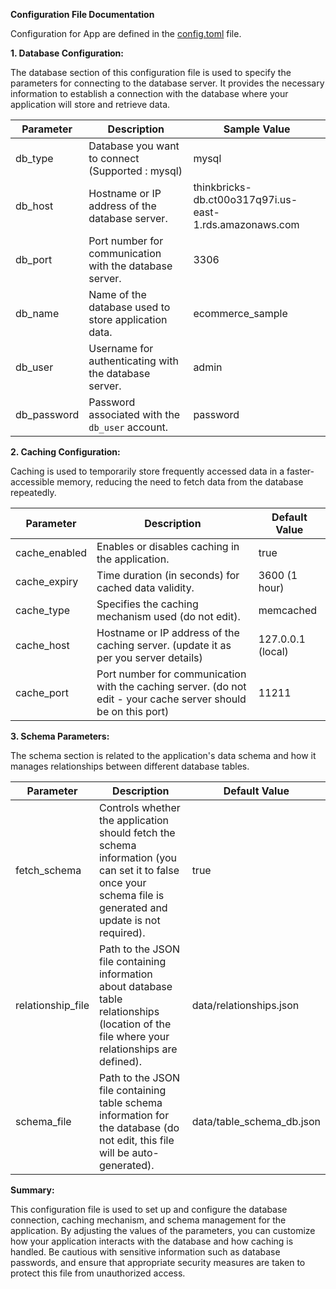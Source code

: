 **Configuration File Documentation**

Configuration for App are defined in the [config.toml](https://github.com/frolicorg/frolic/blob/prod/app/server/config.toml) file.

**1. Database Configuration:**

The database section of this configuration file is used to specify the parameters for connecting to the database server. It provides the necessary information to establish a connection with the database where your application will store and retrieve data.

| Parameter    | Description                                         | Sample Value                                              |
|--------------|-----------------------------------------------------|----------------------------------------------------|
| db_type      | Database you want to connect (Supported : mysql)      | mysql |
| db_host      | Hostname or IP address of the database server.      | thinkbricks-db.ct00o317q97i.us-east-1.rds.amazonaws.com |
| db_port      | Port number for communication with the database server. | 3306                                               |
| db_name      | Name of the database used to store application data. | ecommerce_sample                                   |
| db_user      | Username for authenticating with the database server. | admin                                              |
| db_password  | Password associated with the `db_user` account.    | password                                           |


**2. Caching Configuration:**

Caching is used to temporarily store frequently accessed data in a faster-accessible memory, reducing the need to fetch data from the database repeatedly.

| Parameter     | Description                                           | Default Value       |
|---------------|-------------------------------------------------------|---------------------|
| cache_enabled | Enables or disables caching in the application.      | true                |
| cache_expiry  | Time duration (in seconds) for cached data validity. | 3600 (1 hour)       |
| cache_type    | Specifies the caching mechanism used (do not edit).                | memcached           |
| cache_host    | Hostname or IP address of the caching server. (update it as per you server details)        | 127.0.0.1 (local)   |
| cache_port    | Port number for communication with the caching server. (do not edit - your cache server should be on this port) | 11211             |

**3. Schema Parameters:**

The schema section is related to the application's data schema and how it manages relationships between different database tables.

| Parameter         | Description                                               | Default Value              |
|-------------------|-----------------------------------------------------------|----------------------------|
| fetch_schema      | Controls whether the application should fetch the schema information (you can set it to false once your schema file is generated and update is not required). | true                       |
| relationship_file | Path to the JSON file containing information about database table relationships (location of the file where your relationships are defined). | data/relationships.json    |
| schema_file       | Path to the JSON file containing table schema information for the database (do not edit, this file will be auto-generated). | data/table_schema_db.json  |

**Summary:**

This configuration file is used to set up and configure the database connection, caching mechanism, and schema management for the application. By adjusting the values of the parameters, you can customize how your application interacts with the database and how caching is handled. Be cautious with sensitive information such as database passwords, and ensure that appropriate security measures are taken to protect this file from unauthorized access.